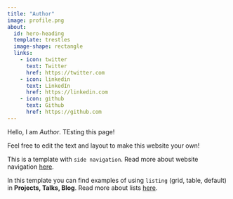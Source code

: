 ```yaml
---
title: "Author"
image: profile.png
about:
  id: hero-heading
  template: trestles
  image-shape: rectangle
  links:
    - icon: twitter
      text: Twitter
      href: https://twitter.com
    - icon: linkedin
      text: LinkedIn
      href: https://linkedin.com
    - icon: github
      text: Github
      href: https://github.com
---
```


::: {#hero-heading}
Hello, I am *Author*. TEsting this page!

Feel free to edit the text and layout to make this website your own!

This is a template with `side navigation`. Read more about website navigation [here](https://quarto.org/docs/websites/website-navigation.html).

In this template you can find examples of using `listing` (grid, table, default) in **Projects, Talks, Blog**. Read more about lists [here](https://quarto.org/docs/websites/website-listings.html).
:::
